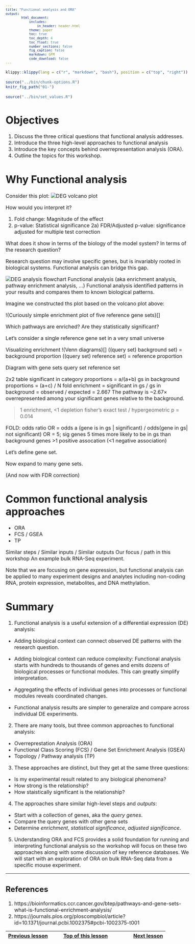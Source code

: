 ```yaml
---
title: "Functional analysis and ORA"
output:
        html_document:
            includes:
                in_header: header.html
            theme: paper
            toc: true
            toc_depth: 4
            toc_float: true
            number_sections: false
            fig_caption: false
            markdown: GFM
            code_download: false
---
```


<style type="text/css">

body, td {
   font-size: 16px;
}
code.r{
  font-size: 12px;
}
pre {
  font-size: 12px
}

</style>

```r
klippy::klippy(lang = c("r", "markdown", "bash"), position = c("top", "right"))
```

```r
source("../bin/chunk-options.R")
knitr_fig_path("01-")
```

```r
source("../bin/set_values.R")
```

# Objectives

1. Discuss the three critical questions that functional analysis addresses.
2. Introduce the three high-level approaches to functional analysis
3. Introduce the key concepts behind overrepresentation analysis (ORA).
4. Outline the topics for this workshop.


# Why Functional analysis 

Consider this plot:
![DEG volcano plot]()

How would you interpret it?

1) Fold change: Magnitude of the effect
2) p-value: Statistical significance
2a) FDR/Adjusted p-value: significance adjusted for multiple test correction

What does it show in terms of the biology of the model system? In terms of the
research question?

Research question may involve specific genes, but is invariably rooted in 
biological systems. Functional analysis can bridge this gap.

![DEG analysis flowchart]()
Functional analysis (aka enrichment analysis, pathway enrichment analysis, ...)
Functional analysis identified patterns in your results and compares them to 
known biological patterns.

Imagine we constructed ths plot based on the volcano plot above:

!(Curiously simple enrichment plot of five reference gene sets)[]

Which pathways are enriched? Are they statistically significant?



Let's consider a single reference gene set in a very small universe


Visualizing enrichment
!(Venn diagrams)[]
((query set) background set) = background proportion
((query set) reference set) = reference proportion


Diagram with gene sets
query set
reference set


2x2 table
significant in category proportions = a/(a+b)
gs in background proportions = (a+c) / N
fold enrichment =  significant in gs / gs in background = observed / expected
= 2.667
The pathway is ~2.67× overrepresented among your significant genes relative to the background.

>1 enrichment, <1 depletion
fisher's exact test / hypergeometric 
p = 0.014

FOLD: odds ratio
OR = odds a (gene is in gs | significant) / odds(gene in gs| not significant)
OR = 5; sig genes 5 times more likely to be in gs than background genes
>1 positive assocation (<1 negative association)


Let's define gene set.


Now expand to many gene sets.

(And now with FDR correction)


# Common functional analysis approaches

- ORA 
- FCS / GSEA
- TP

Similar steps / Similar inputs / Similar outputs
Our focus / path in this workshop
An example bulk RNA-Seq experiment.

  
Note that we are focusing on gene expression, but functional analysis can be applied to
many experiment designs and analytes including non-coding RNA, protein 
expression, metabolites, and DNA methylation.
   
# Summary 

1. Functional analysis is a useful extension of a differential expression (DE) analysis:

  - Adding biological context can connect observed DE patterns with the research 
    question. 
  
  - Adding biological context can reduce complexity: Functional analysis starts 
    with hundreds to thousands of genes and emits dozens of biological processes 
    or functional modules. This can greatly simplify interpretation. 
    
  - Aggregating the effects of individual genes into processes or functional 
    modules reveals coordinated changes. 
    
  - Functional analysis results are simpler to generalize and compare across 
    individual DE experiments.


2. There are many tools, but three common approaches to functional analysis:

  - Overreprestation Analysis (ORA)
  - Functional Class Scoring (FCS) / Gene Set Enrichment Analysis (GSEA)
  - Topology / Pathway analysis (TP)
  
3. These approaches are distinct, but they get at the same three questions:

  - Is my experimental result related to any biological phenomena?
  - How strong is the relationship?
  - How staistically significant is the relationship?
  

4. The approaches share similar high-level steps and *outputs*:

  - Start with a collection of genes, aka the *query genes*.
  - Compare the query genes with other gene sets
  - Determine *enrichment*, *statistical significance*, *adjusted significance*.


5. Understanding ORA and FCS provides a solid foundation for running and 
   interpreting functional analysis so the workshop will focus on these
   two approaches along with some discussion of key reference databases.
   We will start with an exploration of ORA on bulk RNA-Seq data from a specific 
   mouse experiment.

<hr/>

## References

1. https://bioinformatics.ccr.cancer.gov/btep/pathways-and-gene-sets-what-is-functional-enrichment-analysis/
2. https://journals.plos.org/ploscompbiol/article?id=10.1371/journal.pcbi.1002375#pcbi-1002375-t001

| [Previous lesson](workshop-intro.html) | [Top of this lesson](#top) | [Next lesson](02-IntroToWebGestaltandORA.html) |
| :--- | :----: | ---: |